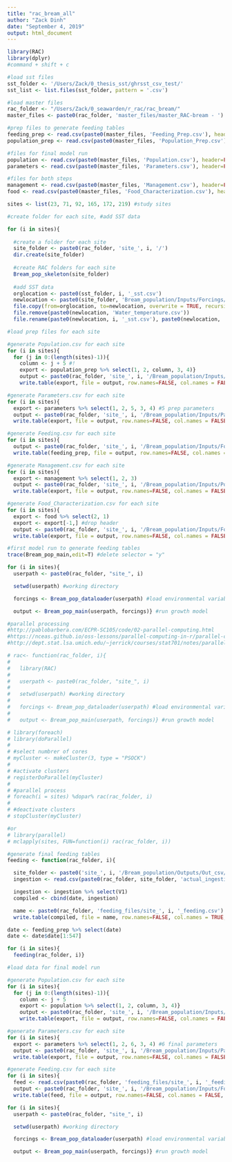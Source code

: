 ```yaml
---
title: "rac_bream_all"
author: "Zack Dinh"
date: "September 4, 2019"
output: html_document
---
```


```r
library(RAC)
library(dplyr)
#command + shift + c

#load sst files
sst_folder <- '/Users/Zack/0_thesis_sst/ghrsst_csv_test/'
sst_list <- list.files(sst_folder, pattern = '.csv')

#load master files
rac_folder <- "/Users/Zack/0_seawarden/r_rac/rac_bream/"
master_files <- paste0(rac_folder, 'master_files/master_RAC-bream - ')

#prep files to generate feeding tables
feeding_prep <- read.csv(paste0(master_files, 'Feeding_Prep.csv'), header=TRUE, sep=",")
population_prep <- read.csv(paste0(master_files, 'Population_Prep.csv'), header=FALSE, sep=",")

#files for final model run
population <- read.csv(paste0(master_files, 'Population.csv'), header=FALSE, sep=",")
parameters <- read.csv(paste0(master_files, 'Parameters.csv'), header=FALSE, sep=",")

#files for both steps
management <- read.csv(paste0(master_files, 'Management.csv'), header=FALSE, sep=",")
food <- read.csv(paste0(master_files, 'Food_Characterization.csv'), header=FALSE, sep=",")

sites <- list(23, 71, 92, 165, 172, 219) #study sites
```

```r
#create folder for each site, #add SST data

for (i in sites){
  
  #create a folder for each site
  site_folder <- paste0(rac_folder, 'site_', i, '/')
  dir.create(site_folder) 
  
  #create RAC folders for each site
  Bream_pop_skeleton(site_folder) 
  
  #add SST data
  orglocation <- paste0(sst_folder, i, '_sst.csv')
  newlocation <- paste0(site_folder, 'Bream_population/Inputs/Forcings/')
  file.copy(from=orglocation, to=newlocation, overwrite = TRUE, recursive = FALSE, copy.mode = TRUE)
  file.remove(paste0(newlocation, 'Water_temperature.csv'))
  file.rename(paste0(newlocation, i, '_sst.csv'), paste0(newlocation, 'Water_temperature.csv'))}
```

```r
#load prep files for each site

#generate Population.csv for each site
for (i in sites){
  for (j in 0:(length(sites)-1)){
    column <- j + 5 #!
    export <- population_prep %>% select(1, 2, column, 3, 4)}
    output <- paste0(rac_folder, 'site_', i, '/Bream_population/Inputs/Parameters/Population.csv')
    write.table(export, file = output, row.names=FALSE, col.names = FALSE, sep=",")}

#generate Parameters.csv for each site 
for (i in sites){
  export <- parameters %>% select(1, 2, 5, 3, 4) #5 prep parameters
  output <- paste0(rac_folder, 'site_', i, '/Bream_population/Inputs/Parameters/Parameters.csv')
  write.table(export, file = output, row.names=FALSE, col.names = FALSE, sep=",")}

#generate Feeding.csv for each site
for (i in sites){
  output <- paste0(rac_folder, 'site_', i, '/Bream_population/Inputs/Forcings/Feeding.csv')
  write.table(feeding_prep, file = output, row.names=FALSE, col.names = FALSE, sep=",")}

#generate Management.csv for each site 
for (i in sites){
  export <- management %>% select(1, 2, 3)
  output <- paste0(rac_folder, 'site_', i, '/Bream_population/Inputs/Population_management/Management.csv')
  write.table(export, file = output, row.names=FALSE, col.names = FALSE, sep=",")}

#generate Food_Characterization.csv for each site 
for (i in sites){
  export <- food %>% select(2, 1)
  export <- export[-1,] #drop header
  output <- paste0(rac_folder, 'site_', i, '/Bream_population/Inputs/Forcings/Food_Characterization.csv')
  write.table(export, file = output, row.names=FALSE, col.names = FALSE, sep=",")}
```

```r
#first model run to generate feeding tables
trace(Bream_pop_main,edit=T) #delete selector = "y"

for (i in sites){
  userpath <- paste0(rac_folder, "site_", i)

  setwd(userpath) #working directory

  forcings <- Bream_pop_dataloader(userpath) #load environmental variables

  output <- Bream_pop_main(userpath, forcings)} #run growth model
```

```r
#parallel processing
#http://pablobarbera.com/ECPR-SC105/code/02-parallel-computing.html
#https://nceas.github.io/oss-lessons/parallel-computing-in-r/parallel-computing-in-r.html
#http://dept.stat.lsa.umich.edu/~jerrick/courses/stat701/notes/parallel.html

# rac<- function(rac_folder, i){
# 
#   library(RAC)
# 
#   userpath <- paste0(rac_folder, "site_", i)
# 
#   setwd(userpath) #working directory
# 
#   forcings <- Bream_pop_dataloader(userpath) #load environmental variables
# 
#   output <- Bream_pop_main(userpath, forcings)} #run growth model

# library(foreach)
# library(doParallel)
# 
# #select numbrer of cores
# myCluster <- makeCluster(3, type = "PSOCK")
# 
# #activate clusters
# registerDoParallel(myCluster)
# 
# #parallel process
# foreach(i = sites) %dopar% rac(rac_folder, i)
# 
# #deactivate clusters
# stopCluster(myCluster)

#or
# library(parallel)
# mclapply(sites, FUN=function(i) rac(rac_folder, i))
```

```r
#generate final feeding tables
feeding <- function(rac_folder, i){

  site_folder <- paste0('site_', i, '/Bream_population/Outputs/Out_csv/')
  ingestion <- read.csv(paste0(rac_folder, site_folder, 'actual_ingestion.csv'), header=TRUE, sep=",")

  ingestion <- ingestion %>% select(V1)
  compiled <- cbind(date, ingestion)

  name <- paste0(rac_folder, 'feeding_files/site_', i, '_feeding.csv')
  write.table(compiled, file = name, row.names=FALSE, col.names = TRUE, sep=",")}

date <- feeding_prep %>% select(date)
date <- date$date[1:547]

for (i in sites){
  feeding(rac_folder, i)}
```

```r
#load data for final model run

#generate Population.csv for each site
for (i in sites){
  for (j in 0:(length(sites)-1)){
    column <- j + 5
    export <- population %>% select(1, 2, column, 3, 4)}
    output <- paste0(rac_folder, 'site_', i, '/Bream_population/Inputs/Parameters/Population.csv')
    write.table(export, file = output, row.names=FALSE, col.names = FALSE, sep=",")}

#generate Parameters.csv for each site
for (i in sites){
  export <- parameters %>% select(1, 2, 6, 3, 4) #6 final parameters
  output <- paste0(rac_folder, 'site_', i, '/Bream_population/Inputs/Parameters/Parameters.csv')
  write.table(export, file = output, row.names=FALSE, col.names = FALSE, sep=",")}

#generate Feeding.csv for each site
for (i in sites){
  feed <- read.csv(paste0(rac_folder, 'feeding_files/site_', i, '_feeding.csv'))
  output <- paste0(rac_folder, 'site_', i, '/Bream_population/Inputs/Forcings/Feeding.csv')
  write.table(feed, file = output, row.names=FALSE, col.names = FALSE, sep=",")}
```

```r
for (i in sites){
  userpath <- paste0(rac_folder, "site_", i)

  setwd(userpath) #working directory

  forcings <- Bream_pop_dataloader(userpath) #load environmental variables

  output <- Bream_pop_main(userpath, forcings)} #run growth model
```
